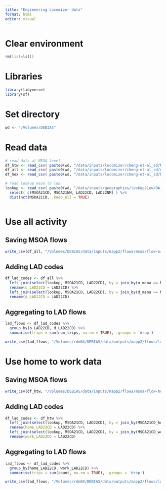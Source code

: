 ```yaml
---
title: "Engineering Locomizer data"
format: html
editor: visual
---
```


# Clear environment

```r
rm(list=ls())
```

# Libraries

```r
library(tidyverse)
library(sf)
```

# Set directory

```r
wd <- "/Volumes/DEBIAS"
```

# Read data

```r
# read data at MSOA level
df_htw <- read_csv( paste0(wd, "/data/inputs/locomizer/cheng-et-al_sd/MSOA_county_home_work.gz") )
df_all <- read_csv( paste0(wd, "/data/inputs/locomizer/cheng-et-al_sd/msoa_ODs_allactivity.gz") )
df_hex <- read_csv( paste0(wd, "/data/inputs/locomizer/cheng-et-al_sd/hex_ODs_allactivity.gz") )

# read lookup msoa to lda
lookup <- read_csv( paste0(wd, "/data/inputs/geographies/lookup21ew/OA_to_LSOA_to_MSOA_to_LAD_Dec_2021_EW_V3.csv") ) %>% 
  select( c(MSOA21CD, MSOA21NM, LAD22CD, LAD22NM) ) %>% 
  distinct(MSOA21CD, .keep_all = TRUE)
  
```

# Use all activity

## Saving MSOA flows

```r
write_csv(df_all, "/Volumes/DEBIAS/data/inputs/mapp2/flows/msoa/flow-origin-destination_msoa.csv")
```

## Adding LAD codes

```r
df_lad_codes <- df_all %>%
  left_join(select(lookup, MSOA21CD, LAD22CD), by = join_by(o_msoa == MSOA21CD )) %>%
  rename(o_LAD22CD = LAD22CD) %>% 
  left_join(select(lookup, MSOA21CD, LAD22CD), by = join_by(d_msoa == MSOA21CD )) %>%
  rename(d_LAD22CD = LAD22CD)

```

## Aggregating to LAD flows

```r
lad_flows <- df_lad_codes %>%
  group_by(o_LAD22CD, d_LAD22CD) %>%
  summarise(trips = sum(num_trips, na.rm = TRUE), .groups = 'drop')
```

```r
write_csv(lad_flows, "/Volumes/rdm04/DEBIAS/data/outputs/mapp2/flows/lad/flow-origin-destination_lad.csv")
```

# Use home to work data

## Saving MSOA flows

```r
write_csv(df_htw, "/Volumes/DEBIAS/data/inputs/mapp2/flows/msoa/flow-home-work_msoa.csv")
```

## Adding LAD codes

```r
df_lad_codes <- df_htw %>%
  left_join(select(lookup, MSOA21CD, LAD22CD), by = join_by(MSOA21CD_home == MSOA21CD )) %>%
  rename(home_LAD22CD = LAD22CD) %>%
  left_join(select(lookup, MSOA21CD, LAD22CD), by = join_by(MSOA21CD_work == MSOA21CD )) %>%
  rename(work_LAD22CD = LAD22CD)

```

## Aggregating to LAD flows

```r
lad_flows <- df_lad_codes %>%
  group_by(home_LAD22CD, work_LAD22CD) %>%
  summarise(trips = sum(count, na.rm = TRUE), .groups = 'drop')
```

```r
write_csv(lad_flows, "/Volumes/rdm04/DEBIAS/data/outputs/mapp2/flows/lad/flow-home-work_lad_htw.csv")
```
